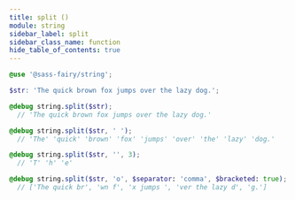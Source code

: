 ```yaml
---
title: split ()
module: string
sidebar_label: split
sidebar_class_name: function
hide_table_of_contents: true
---
```


<DocPage fieldName="split" fieldType="function" spec={Spec} />

```scss
@use '@sass-fairy/string';

$str: 'The quick brown fox jumps over the lazy dog.';

@debug string.split($str);
  // 'The quick brown fox jumps over the lazy dog.'

@debug string.split($str, ' ');
  // 'The' 'quick' 'brown' 'fox' 'jumps' 'over' 'the' 'lazy' 'dog.'

@debug string.split($str, '', 3);
  // 'T' 'h' 'e'

@debug string.split($str, 'o', $separator: 'comma', $bracketed: true);
  // ['The quick br', 'wn f', 'x jumps ', 'ver the lazy d', 'g.']
```
